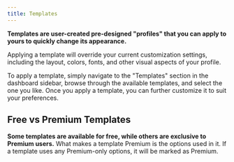 ```yaml
---
title: Templates
---
```



**Templates are user-created pre-designed "profiles" that you can apply to yours to quickly change its appearance.**

<Aside type="caution">
  Applying a template will override your current customization settings, including the layout, colors, fonts, and other visual aspects of your profile.
</Aside>

To apply a template, simply navigate to the "Templates" section in the dashboard sidebar, browse through the available templates, and select the one you like. Once you apply a template, you can further customize it to suit your preferences.

## Free vs Premium Templates

**Some templates are available for free, while others are exclusive to Premium users.** What makes a template Premium is the options used in it. If a template uses any Premium-only options, it will be marked as Premium.

